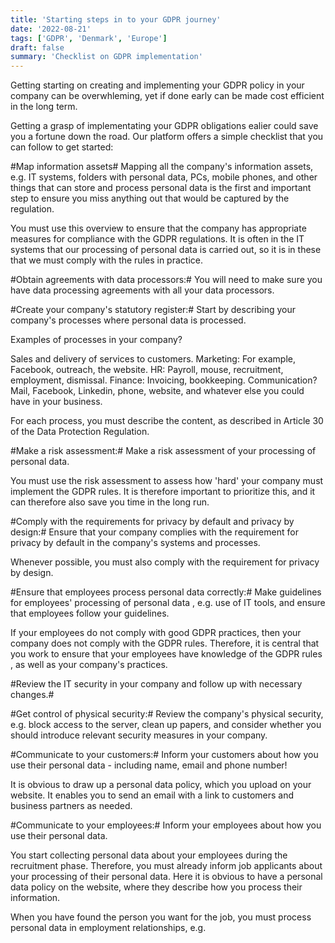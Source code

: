 ```yaml
---
title: 'Starting steps in to your GDPR journey'
date: '2022-08-21'
tags: ['GDPR', 'Denmark', 'Europe']
draft: false
summary: 'Checklist on GDPR implementation'
---
```


Getting starting on creating and implementing your GDPR policy in your company can be overwhleming, yet if done early can be made cost efficient in the long term.

Getting a grasp of implementating your GDPR obligations ealier could save you a fortune down the road. Our platform offers a simple checklist that you can follow to get started:

#Map information assets#
Mapping all the company's information assets, e.g. IT systems, folders with personal data, PCs, mobile phones, and other things that can store and process personal data is the first and important step to ensure you miss anything out that would be captured by the regulation.

You must use this overview to ensure that the company has appropriate measures for compliance with the GDPR regulations. It is often in the IT systems that our processing of personal data is carried out, so it is in these that we must comply with the rules in practice.

#Obtain agreements with data processors:#
You will need to make sure you have data processing agreements with all your data processors.

#Create your company's statutory register:#
Start by describing your company's processes where personal data is processed.

Examples of processes in your company?

Sales and delivery of services to customers.
Marketing: For example, Facebook, outreach, the website.
HR: Payroll, mouse, recruitment, employment, dismissal.
Finance: Invoicing, bookkeeping.
Communication? Mail, Facebook, Linkedin, phone, website, and whatever else you could have in your business.

For each process, you must describe the content, as described in Article 30 of the Data Protection Regulation.

#Make a risk assessment:#
Make a risk assessment of your processing of personal data.

You must use the risk assessment to assess how 'hard' your company must implement the GDPR rules. It is therefore important to prioritize this, and it can therefore also save you time in the long run.

#Comply with the requirements for privacy by default and privacy by design:#
Ensure that your company complies with the requirement for privacy by default in the company's systems and processes.

Whenever possible, you must also comply with the requirement for privacy by design.

#Ensure that employees process personal data correctly:#
Make guidelines for employees' processing of personal data , e.g. use of IT tools, and ensure that employees follow your guidelines.

If your employees do not comply with good GDPR practices, then your company does not comply with the GDPR rules. Therefore, it is central that you work to ensure that your employees have knowledge of the GDPR rules , as well as your company's practices.

#Review the IT security in your company and follow up with necessary changes.#

#Get control of physical security:#
Review the company's physical security, e.g. block access to the server, clean up papers, and consider whether you should introduce relevant security measures in your company.

#Communicate to your customers:#
Inform your customers about how you use their personal data - including name, email and phone number!

It is obvious to draw up a personal data policy, which you upload on your website. It enables you to send an email with a link to customers and business partners as needed.

#Communicate to your employees:#
Inform your employees about how you use their personal data.

You start collecting personal data about your employees during the recruitment phase. Therefore, you must already inform job applicants about your processing of their personal data. Here it is obvious to have a personal data policy on the website, where they describe how you process their information.

When you have found the person you want for the job, you must process personal data in employment relationships, e.g.
